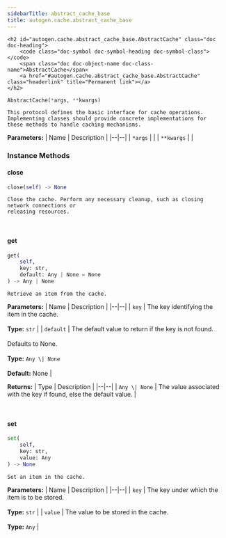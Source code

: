 ```yaml
---
sidebarTitle: abstract_cache_base
title: autogen.cache.abstract_cache_base
---
```


    <h2 id="autogen.cache.abstract_cache_base.AbstractCache" class="doc doc-heading">
        <code class="doc-symbol doc-symbol-heading doc-symbol-class"></code>
        <span class="doc doc-object-name doc-class-name">AbstractCache</span>
        <a href="#autogen.cache.abstract_cache_base.AbstractCache" class="headerlink" title="Permanent link"></a>
    </h2>

```python
AbstractCache(*args, **kwargs)
```

    This protocol defines the basic interface for cache operations.
    Implementing classes should provide concrete implementations for
    these methods to handle caching mechanisms.

<b>Parameters:</b>
| Name | Description |
|--|--|
| `*args` |  |
| `**kwargs` |  |

### Instance Methods

<code class="doc-symbol doc-symbol-heading doc-symbol-method"></code>
#### close
<a href="#autogen.cache.abstract_cache_base.AbstractCache.close" class="headerlink" title="Permanent link"></a>

```python
close(self) -> None
```

    Close the cache. Perform any necessary cleanup, such as closing network connections or
    releasing resources.

<br />

<code class="doc-symbol doc-symbol-heading doc-symbol-method"></code>
#### get
<a href="#autogen.cache.abstract_cache_base.AbstractCache.get" class="headerlink" title="Permanent link"></a>

```python
get(
    self,
    key: str,
    default: Any | None = None
) -> Any | None
```

    Retrieve an item from the cache.

<b>Parameters:</b>
| Name | Description |
|--|--|
| `key` | The key identifying the item in the cache.<br/><br/>**Type:** `str` |
| `default` | The default value to return if the key is not found.<br/><br/>Defaults to None.<br/><br/>**Type:** `Any \| None`<br/><br/>**Default:** None |

<b>Returns:</b>
| Type | Description |
|--|--|
| `Any \| None` | The value associated with the key if found, else the default value. |

<br />

<code class="doc-symbol doc-symbol-heading doc-symbol-method"></code>
#### set
<a href="#autogen.cache.abstract_cache_base.AbstractCache.set" class="headerlink" title="Permanent link"></a>

```python
set(
    self,
    key: str,
    value: Any
) -> None
```

    Set an item in the cache.

<b>Parameters:</b>
| Name | Description |
|--|--|
| `key` | The key under which the item is to be stored.<br/><br/>**Type:** `str` |
| `value` | The value to be stored in the cache.<br/><br/>**Type:** `Any` |

<br />